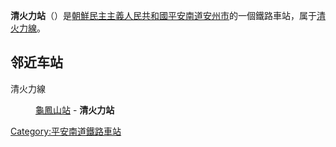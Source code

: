 {{unreferenced|time=2015-01-11T14:07:05+00:00}}
{{朝鮮半島車站資訊
|公司色 = blue
|文字色 = 
|站名 = 清火力站
|圖片 = 
|pxl = 
|圖片說明 =
|前一站 = [[龜鳳山站|龜鳳山]]
|前一站距離 =
|後一站距離 = 
|後一站 = 
|所屬路線 = [[清火力線|清火力線]]
|距離 = 
|起點站 = [[清川江站|清川江]]
|諺文 = 청화력역
|朝鮮漢字 = 淸火力驛
|文觀部式 = 
|馬-賴式 = Ch'ŏnghwaryŏk-yŏk
|副站名 = 
|車站編號 = 
|停站路線數 = 
|所屬公司 = [[朝鮮民主主義人民共和國鐵道省|朝鮮民主主義人民共和國鐵道省]]
|所在地 =[[平安南道|平安南道]][[安州市|安州市]]
|車站構造 = 地面车站
|月台配置 = 
|啟用年月日 =
|廢站年月日 = 
|上下車人次 = 
|統計年度 = 
|轉車 = 
|備註 = 
|全寬備註 = 
}}

'''清火力站'''（{{lang-ko|청화력역}}）是[[朝鮮民主主義人民共和國|朝鮮民主主義人民共和國]][[平安南道|平安南道]][[安州市|安州市]]的一個鐵路車站，属于[[清火力線|清火力線]]。

==邻近车站==
清火力線
:[[龜鳳山站|龜鳳山站]] - '''清火力站'''

{{朝鲜铁路小作品}}

{{清火力線}}

[[Category:平安南道鐵路車站|Category:平安南道鐵路車站]]